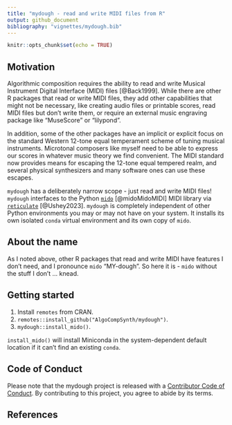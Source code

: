 ```yaml
---
title: "mydough - read and write MIDI files from R"
output: github_document
bibliography: "vignettes/mydough.bib"
---
```


```r
knitr::opts_chunk$set(echo = TRUE)
```

## Motivation
Algorithmic composition requires the ability to read and write
Musical Instrument Digital Interface (MIDI) files
[@Back1999]. While there are other R packages that read or write
MIDI files, they add other capabilities that might not be
necessary, like creating audio files or printable scores, read MIDI
files but don't write them, or require an external music engraving
package like "MuseScore" or "lilypond".

In addition, some of the other packages have an implicit or
explicit focus on the standard Western 12-tone equal temperament
scheme of tuning musical instruments. Microtonal composers like
myself need to be able to express our scores in whatever music
theory we find convenient. The MIDI standard now provides means
for escaping the 12-tone equal tempered realm, and several physical
synthesizers and many software ones can use these escapes.

`mydough` has a deliberately narrow scope - just read and write
MIDI files! `mydough` interfaces to the Python
[`mido`](https://mido.readthedocs.io/en/latest/index.html)
[@midoMidoMIDI] MIDI library via
[`reticulate`](https://rstudio.github.io/reticulate/)
[@Ushey2023]. `mydough` is completely independent of other Python
environments you may or may not have on your system. It installs
its own isolated `conda` virtual environment and its own copy of
`mido`.

## About the name
As I noted above, other R packages that read and write MIDI have
features I don't need, and I pronounce `mido` "MY-dough". So here
it is - `mido` without the stuff I don't ... knead.

## Getting started

1. Install `remotes` from CRAN.
2. `remotes::install_github("AlgoCompSynth/mydough")`.
3. `mydough::install_mido()`.

`install_mido()` will install Miniconda in the system-dependent
default location if it can't find an existing `conda`.

## Code of Conduct
  
Please note that the mydough project is released with a [Contributor Code of
Conduct](https://contributor-covenant.org/version/2/1/CODE_OF_CONDUCT.html). By
contributing to this project, you agree to abide by its terms.

## References
